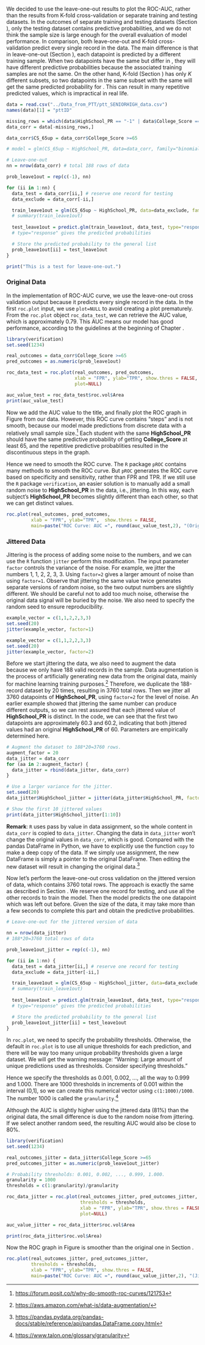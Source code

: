 We decided to use the leave-one-out results to plot the ROC-AUC, rather than the results from K-fold cross-validation or separate training and testing datasets. In the outcomes of separate training and testing datasets (Section \ref{sep-train-test}), only the testing dataset contains predictive probabilities, and we do not think the sample size is large enough for the overall evaluation of model performance. In comparison, both leave-one-out and K-fold cross-validation predict every single record in the data. The main difference is that in leave-one-out (Section \ref{leave-one-out}), each datapoint is predicted by a different training sample. When two datapoints have the same \textbf{HighSchool$\_$PR} but differ in \textbf{College$\_$Score}, they will have different predictive probabilities because the associated training samples are not the same. On the other hand, K-fold (Section \ref{k-fold}) has only $K$ different subsets, so two datapoints in the same subset with the same \textbf{HighSchool$\_$PR} will get the same predicted probability for \textbf{College$\_$Score}. This can result in many repetitive predicted values, which is impractical in real life.   


```r
data = read.csv("../Data_from_PTT/ptt_SENIORHIGH_data.csv")
names(data)[1] = "pttID"

missing_rows = which(data$HighSchool_PR == "-1" | data$College_Score == "-1")
data_corr = data[-missing_rows,]

data_corr$CS_65up = data_corr$College_Score >=65

# model = glm(CS_65up ~ HighSchool_PR, data=data_corr, family="binomial")

# Leave-one-out
nn = nrow(data_corr) # total 188 rows of data

prob_leave1out = rep(c(-1), nn)

for (ii in 1:nn) {
  data_test = data_corr[ii,] # reserve one record for testing
  data_exclude = data_corr[-ii,]

  train_leave1out = glm(CS_65up ~ HighSchool_PR, data=data_exclude, family="binomial")
  # summary(train_leave1out)
  
  test_leave1out = predict.glm(train_leave1out, data_test, type="response")
  # type="response" gives the predicted probabilities

  # Store the predicted probability to the general list
  prob_leave1out[ii] = test_leave1out
}

print("This is a test for leave-one-out.")
```

### Original Data {#original-roc}

In the implementation of ROC-AUC curve, we use the leave-one-out cross validation output because it predicts every single record in the data. In the first `roc.plot` input, we use `plot=NULL` to avoid creating a plot prematurely. From the `roc.plot` object `roc_data_test`, we can retrieve the AUC value, which is approximately 0.79. This AUC means our model has good performance, according to the guidelines at the beginning of Chapter \ref{roc-auc}.   

```r
library(verification)
set.seed(1234)

real_outcomes = data_corr$College_Score >=65
pred_outcomes = as.numeric(prob_leave1out)

roc_data_test = roc.plot(real_outcomes, pred_outcomes, 
                         xlab = "FPR", ylab="TPR", show.thres = FALSE,
                         plot=NULL)

auc_value_test = roc_data_test$roc.vol$Area
print(auc_value_test)
```

Now we add the AUC value to the title, and finally plot the ROC graph in Figure \ref{fig:plot-roc-auc-with-data} from our data. However, this ROC curve contains "steps" and is not smooth, because our model made predictions from discrete data with a relatively small sample size.^[<https://forum.posit.co/t/why-do-smooth-roc-curves/121753>] Each student with the same **HighSchool_PR** should have the same predictive probability of getting **College_Score** at least 65, and the repetitive predictive probablities resulted in the discontinuous steps in the graph.    

Hence we need to smooth the ROC curve. The `R` package `pROC` \cite{r-p-roc} contains many methods to smooth the ROC curve. But `pROC` generates the ROC curve based on specificity and sensitivity, rather than FPR and TPR. If we still use the `R` package `verification`, an easier solution is to manually add a small random noise to **HighSchool_PR** in the data, i.e., jittering. In this way, each subject's **HighSchool_PR** becomes slightly different than each other, so that we can get distinct values.   

```r
roc.plot(real_outcomes, pred_outcomes, 
         xlab = "FPR", ylab="TPR",  show.thres = FALSE,
         main=paste("ROC Curve: AUC =", round(auc_value_test,2), "(Original Data)"))
```

### Jittered Data {#jittered-roc}

Jittering is the process of adding some noise to the numbers, and we can use the `R` function `jitter` perform this modification. The input parameter `factor` controls the variance of the noise. For example, we jitter the numbers 1, 1, 2, 2, 3, 3. Using `factor=2` gives a larger amount of noise than using `factor=1`. Observe that jittering the same value twice generates separate versions of random noise, so the two output numbers are slightly different. We should be careful not to add too much noise, otherwise the original data signal will be buried by the noise. We also need to specify the random seed to ensure reproducibility.   

```r
example_vector = c(1,1,2,2,3,3)
set.seed(20)
jitter(example_vector, factor=1)
```

```r
example_vector = c(1,1,2,2,3,3)
set.seed(20)
jitter(example_vector, factor=2)
```

Before we start jittering the data, we also need to augment the data because we only have 188 valid records in the sample. Data augmentation is the process of artificially generating new data from the original data, mainly for machine learning training purposes.^[<https://aws.amazon.com/what-is/data-augmentation/>] Therefore, we duplicate the 188-record dataset by 20 times, resulting in 3760 total rows. Then we jitter all 3760 datapoints of **HighSchool_PR**, using `factor=2` for the level of noise. An earlier example showed that jittering the same number can produce different outputs, so we can rest assured that each jittered value of **HighSchool_PR** is distinct. In the code, we can see that the first two datapoints are approximately 60.3 and 60.2, indicating that both jittered values had an original **HighSchool_PR** of 60. Parameters are empirically determined here.   

```r
# Augment the dataset to 188*20=3760 rows.
augment_factor = 20
data_jitter = data_corr
for (aa in 2:augment_factor) {
  data_jitter = rbind(data_jitter, data_corr)
}

# Use a larger variance for the jitter.
set.seed(20)
data_jitter$HighSchool_jitter = jitter(data_jitter$HighSchool_PR, factor=2)

# Show the first 10 jittered values
print(data_jitter$HighSchool_jitter[1:10])
```

**Remark**: `R` uses pass by value in data assignment, so the whole content in `data_corr` is copied to `data_jitter`. Changing the data in `data_jitter` won't change the original values in `data_corr`, which is good. Compared with the pandas DataFrame in Python, we have to explicitly use the function `copy` to make a deep copy of the data. If we simply use assignment, the new DataFrame is simply a pointer to the original DataFrame. Then editing the new dataset will result in changing the original data.^[<https://pandas.pydata.org/pandas-docs/stable/reference/api/pandas.DataFrame.copy.html>]   

Now let's perform the leave-one-out cross validation on the jittered version of data, which contains 3760 total rows. The approach is exactly the same as described in Section \ref{leave-one-out}. We reserve one record for testing, and use all the other records to train the model. Then the model predicts the one datapoint which was left out before. Given the size of the data, it may take more than a few seconds to complete this part and obtain the predictive probabilities.    

```r
# Leave-one-out for the jittered version of data

nn = nrow(data_jitter) 
# 188*20=3760 total rows of data

prob_leave1out_jitter = rep(c(-1), nn)

for (ii in 1:nn) {
  data_test = data_jitter[ii,] # reserve one record for testing
  data_exclude = data_jitter[-ii,]

  train_leave1out = glm(CS_65up ~ HighSchool_jitter, data=data_exclude, family="binomial")
  # summary(train_leave1out)
  
  test_leave1out = predict.glm(train_leave1out, data_test, type="response")
  # type="response" gives the predicted probabilities

  # Store the predicted probability to the general list
  prob_leave1out_jitter[ii] = test_leave1out
}
```

In `roc.plot`, we need to specify the probability thresholds. Otherwise, the default in `roc.plot` is to use all unique thresholds for each prediction, and there will be way too many unique probability thresholds given a large dataset. We will get the warning message: "Warning: Large amount of unique predictions used as thresholds. Consider specifying thresholds."   

Hence we specify the thresholds as 0.001, 0.002, ..., all the way to 0.999 and 1.000. There are 1000 thresholds in increments of 0.001 within the interval (0,1], so we can create this numerical vector using `c(1:1000)/1000`. The number 1000 is called the `granularity`.^[<https://www.talon.one/glossary/granularity>]   

Although the AUC is slightly higher using the jittered data (81%) than the original data, the small difference is due to the random noise from jittering. If we select another random seed, the resulting AUC would also be close to 80%.  


```r
library(verification)
set.seed(1234)

real_outcomes_jitter = data_jitter$College_Score >=65
pred_outcomes_jitter = as.numeric(prob_leave1out_jitter)

# Probability thresholds: 0.001, 0.002, ..., 0.999, 1.000.
granularity = 1000
thresholds = c(1:granularity)/granularity

roc_data_jitter = roc.plot(real_outcomes_jitter, pred_outcomes_jitter, 
                           thresholds = thresholds,
                           xlab = "FPR", ylab="TPR", show.thres = FALSE,
                           plot=NULL)

auc_value_jitter = roc_data_jitter$roc.vol$Area

print(roc_data_jitter$roc.vol$Area)
```

Now the ROC graph in Figure \ref{fig:jitter-roc-auc-plot} is smoother than the original one in Section \ref{original-roc}.  

```r
roc.plot(real_outcomes_jitter, pred_outcomes_jitter, 
         thresholds = thresholds,
         xlab = "FPR", ylab="TPR", show.thres = FALSE, 
         main=paste("ROC Curve: AUC =", round(auc_value_jitter,2), "(Jittered Data)"))
```

